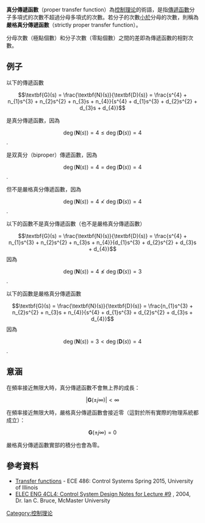'''真分傳遞函數'''（proper transfer function）為[[控制理论|控制理论]]的術語，是指[[傳遞函數|傳遞函數]]分子多項式的次數不超過分母多項式的次數。若分子的次數[[小於|小於]]分母的次數，則稱為'''嚴格真分傳遞函數'''（strictly proper transfer function）。

分母次數（極點個數）和分子次數（零點個數）之間的差即為傳遞函數的相對次數。

==例子==
以下的傳遞函數
:<math> \textbf{G}(s) = \frac{\textbf{N}(s)}{\textbf{D}(s)} = \frac{s^{4} + n_{1}s^{3} + n_{2}s^{2} + n_{3}s + n_{4}}{s^{4} + d_{1}s^{3} + d_{2}s^{2} + d_{3}s + d_{4}}</math>

是真分傳遞函數，因為
:<math> \deg(\textbf{N}(s)) = 4 \leq \deg(\textbf{D}(s)) = 4 </math>.

是双真分（biproper）傳遞函數，因為
:<math> \deg(\textbf{N}(s)) = 4 = \deg(\textbf{D}(s)) = 4 </math>.

但不是嚴格真分傳遞函數，因為
:<math> \deg(\textbf{N}(s)) = 4 \nless \deg(\textbf{D}(s)) = 4 </math>.

以下的函數不是真分傳遞函數（也不是嚴格真分傳遞函數）
:<math> \textbf{G}(s) = \frac{\textbf{N}(s)}{\textbf{D}(s)} = \frac{s^{4} + n_{1}s^{3} + n_{2}s^{2} + n_{3}s + n_{4}}{d_{1}s^{3} + d_{2}s^{2} + d_{3}s + d_{4}}</math>
因為
:<math> \deg(\textbf{N}(s)) = 4 \nleq \deg(\textbf{D}(s)) = 3 </math>.

以下的函數是嚴格真分傳遞函數
:<math> \textbf{G}(s) = \frac{\textbf{N}(s)}{\textbf{D}(s)} = \frac{n_{1}s^{3} + n_{2}s^{2} + n_{3}s + n_{4}}{s^{4} + d_{1}s^{3} + d_{2}s^{2} + d_{3}s + d_{4}}</math>
因為
:<math> \deg(\textbf{N}(s)) = 3 < \deg(\textbf{D}(s)) = 4 </math>.

==意涵==
在頻率接近無限大時，真分傳遞函數不會無上界的成長：
:<math> |\textbf{G}(\pm j\infty)| < \infty </math>

在頻率接近無限大時，嚴格真分傳遞函數會接近零（這對於所有實際的物理系統都成立）：
:<math> \textbf{G}(\pm j\infty) = 0 </math>

嚴格真分傳遞函數實部的積分也會為零。

==參考資料==
* [https://web.archive.org/web/20160304220240/https://courses.engr.illinois.edu/ece486/documents/set5.pdf Transfer functions] - ECE 486: Control Systems Spring 2015, University of Illinois
* [http://www.ece.mcmaster.ca/~ibruce/courses/EE4CL4_lecture9.pdf ELEC ENG 4CL4: Control System Design Notes for Lecture #9] {{Wayback|url=http://www.ece.mcmaster.ca/~ibruce/courses/EE4CL4_lecture9.pdf |date=20191208020701 }}, 2004, Dr. Ian C. Bruce, McMaster University

{{技術小作品}}

{{DEFAULTSORT:Proper Transfer Function}}
[[Category:控制理论|Category:控制理论]]